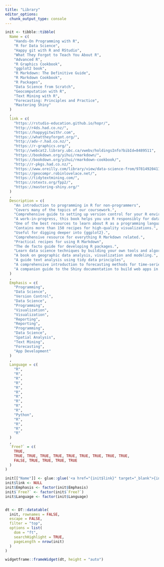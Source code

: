 ```yaml
---
title: "Library"
editor_options: 
  chunk_output_type: console
---
```



```r
init <- tibble::tibble(
  Name = c(
    "Hands-On Programming with R",
    "R for Data Science",
    "Happy git with R and RStudio",
    "What They Forgot to Teach You About R",
    "Advanced R",
    "R Graphics Cookbook",
    "ggplot2 book",
    "R Markdown: The Definitive Guide",
    "R Markdown Cookbook",
    "R Packages",
    "Data Science from Scratch",
    "Geocomputation with R",
    "Text Mining with R",
    "Forecasting: Principles and Practice",
    "Mastering Shiny"
  )
  ,
  link = c(
    "https://rstudio-education.github.io/hopr/",
    "http://r4ds.had.co.nz/",
    "https://happygitwithr.com",
    "https://whattheyforgot.org/",
    "http://adv-r.had.co.nz/",
    "https://r-graphics.org/",
    "http://webcat2.library.ubc.ca/vwebv/holdingsInfo?bibId=8489511",
    "https://bookdown.org/yihui/rmarkdown/",
    "https://bookdown.org/yihui/rmarkdown-cookbook/",
    "http://r-pkgs.had.co.nz/",
    "https://www.oreilly.com/library/view/data-science-from/9781492041122/",
    "https://geocompr.robinlovelace.net/",
    "https://tidytextmining.com/",
    "https://otexts.org/fpp2/",
    "https://mastering-shiny.org/"
  )
  ,
  Description = c(
    "An introduction to programming in R for non-programmers",
    "Covers many of the topics of our coursework.",
    "Comprehensive guide to setting up version control for your R environment.",
    "A work-in-progress, this book helps you use R responsibly for data analysis.",
    "One of the best resources to learn about R as a programming language. It's invaluable if you're coming from another language.",
    "Contains more than 150 recipes for high-quality visualizations.",
    "Useful for digging deeper into {ggplot2}.",
    "Comprehensive resource for everything R Markdown related.",
    "Practical recipes for using R Markdown",
    "The de facto guide for developing R packages.",
    "Learn data science techniques by building your own tools and algorithms from scratch.",
    "A book on geographic data analysis, visualization and modeling.",
    "A guide text analysis using tidy data principles",
    "A comprehensive introduction to forecasting methods for time-series data.",
    "A companion guide to the Shiny documentation to build web apps in R."
  )
  ,
  Emphasis = c(
    "Programming",
    "Data Science",
    "Version Control",
    "Data Science",
    "Programming",
    "Visualization",
    "Visualization",
    "Reporting",
    "Reporting",
    "Programming",
    "Data Science",
    "Spatial Analysis",
    "Text Mining",
    "Forecasting",
    "App Development"
  )
  ,
  Language = c(
    "R",
    "R",
    "R",
    "R",
    "R",
    "R",
    "R",
    "R",
    "R",
    "R",
    "Python",
    "R",
    "R",
    "R",
    "R"
  )
  ,
  `Free?` = c(
    TRUE,
    TRUE, TRUE, TRUE, TRUE, TRUE, TRUE, TRUE, TRUE, TRUE,
    FALSE, TRUE, TRUE, TRUE, TRUE
  )
)

init[["Name"]] <- glue::glue('<a href="{init$link}" target="_blank">{init$Name}</a>')
init$link <- NULL
init$Emphasis <- factor(init$Emphasis)
init$`Free?` <- factor(init$`Free?`)
init$Language <- factor(init$Language)


dt <- DT::datatable(
  init, rownames = FALSE, 
  escape = FALSE,
  filter = "top",
  options = list(
    dom = "ft",
    searchHighlight = TRUE,
    pageLength = nrow(init)
  )
)

widgetframe::frameWidget(dt, height = "auto")
```


